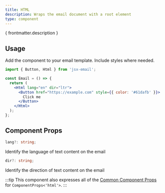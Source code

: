 ```yaml
---
title: HTML
description: Wraps the email document with a root element
type: component
---
```


<p>{ frontmatter.description }</p>

<Install type={frontmatter.type}/>

## Usage

Add the component to your email template. Include styles where needed.

```jsx
import { Button, Html } from 'jsx-email';

const Email = () => {
  return (
    <Html lang="en" dir="ltr">
      <Button href="https://example.com" style={{ color: '#61dafb' }}>
        Click me
      </Button>
    </Html>
  );
};
```

## Component Props

```ts
lang?: string;
```

Identify the language of text content on the email

```ts
dir?: string;
```

Identify the direction of text content on the email

:::tip
This component also expresses all of the [Common Component Props](https://react.dev/reference/react-dom/components/common) for `ComponentProps<'html'>`.
:::
